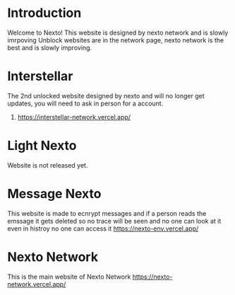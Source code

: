 # Introduction
 
Welcome to Nexto! This website is designed by nexto network and is slowly imrpoving
Unblock websites are in the network page, nexto network is the best and is slowly improving.

# Interstellar
The 2nd unlocked website designed by nexto and will no longer get updates, you will need to ask in person for a account.
1. https://interstellar-network.vercel.app/

# Light Nexto
Website is not released yet.

# Message Nexto
This website is made to ecnrypt messages and if a person reads the emssage it gets deleted so no trace will be seen and no one can look at it even in histroy no one can access it
https://nexto-env.vercel.app/

# Nexto Network
This is the main website of Nexto Network
https://nexto-network.vercel.app/

